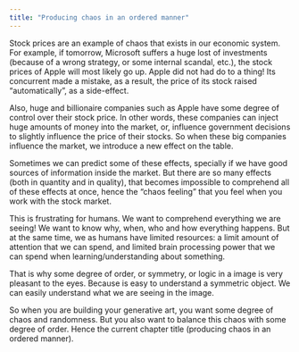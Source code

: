 ```yaml
---
title: "Producing chaos in an ordered manner"
---
```



Stock prices are an example of chaos that exists in our economic system.
For example, if tomorrow, Microsoft suffers a huge lost of investments (because
of a wrong strategy, or some internal scandal, etc.), the stock prices
of Apple will most likely go up. Apple did not had do to
a thing! Its concurrent made a mistake, as a result, the price of its
stock raised "automatically", as a side-effect.

Also, huge and billionaire companies such as Apple have some degree of
control over their stock price. In other words, these companies can
inject huge amounts of money into the market, or, influence government decisions
to slightly influence the price of their stocks.
So when these big companies influence the market, we introduce
a new effect on the table.

Sometimes we can predict some of these effects,
specially if we have good sources of information inside the market.
But there are so many effects (both in quantity and in quality), that becomes impossible
to comprehend all of these effects at once, hence the "chaos feeling" that you feel
when you work with the stock market.


This is frustrating for humans. We want to comprehend everything we are seeing!
We want to know why, when, who and how everything happens.
But at the same time, we as humans have limited resources: a limit
amount of attention that we can spend, and limited brain processing power
that we can spend when learning/understanding about something.

That is why some degree of order, or symmetry, or logic in a image is very
pleasant to the eyes. Because is easy to understand a symmetric object.
We can easily understand what we are seeing in the image.

So when you are building your generative art, you want some degree of
chaos and randomness. But you also want to balance this chaos with some
degree of order. Hence the current chapter title (producing chaos in an ordered manner).




